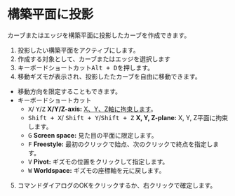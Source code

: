 
# 構築平面に投影

<Reference shortcut="Alt + D" command="Duplicate Curve and Project" button="コマンドバー左" />

カーブまたはエッジを構築平面に投影したカーブを作成できます。

1. 投影したい構築平面をアクティブにします。
2. 作成する対象として、カーブまたはエッジを選択します
3. キーボードショートカット<kbd>Alt + D</kbd>を押します。
4. 移動ギズモが表示され、投影したたカーブを自由に移動できます。
  - 移動方向を限定することもできます。
  - <Kst>キーボードショートカット</Kst>
    - <kbd>X</kbd>/ <kbd>Y</kbd>/<kbd>Z</kbd> **X/Y/Z-axis:** [X、Y、Z軸に拘束します](./sketching-essentials#constrain-to-an-axis)。
    - <kbd>Shift + X</kbd>/ <kbd>Shift + Y</kbd>/<kbd>Shift + Z</kbd> **X, Y, Z-plane:** X, Y, Z平面に拘束します。
    - <kbd>G</kbd> **Screen space:** 見た目の平面に限定します。
    - <kbd>F</kbd> **Freestyle:** 最初のクリックで始点、次のクリックで終点を指定します。
    - <kbd>V</kbd> **Pivot:** ギズモの位置をクリックして指定します。
    - <kbd>W</kbd> **Worldspace:** ギズモの座標軸を元に戻します。
5. コマンドダイアログのOKをクリックするか、右クリックで確定します。
